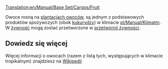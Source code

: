 [[Translation:en/Manual/Base Set/Cargos/Fruit]]

{{pl/Manual/Base Set/Cargos/Ładunek|name=Owoce
|image=en/Manual/Base Set/Cargos/Fruit.png
|produced=[[pl/Manual/Base Set/Industries/Plantacja owoców|Plantacja owoców]]
|accepted=[[pl/Manual/Base Set/Industries/Przetwórnia żywności|Przetwórnia żywności]]
}}

Owoce rosną na [[pl/Manual/Base Set/Industries/Plantacja owoców|plantacjach owoców]], są jednym z podstawowych produktów spożywczych (obok [[pl/Manual/Base Set/Cargos/Kukurydza|kukurydzy]]) w klimacie [[pl/Manual/Klimat]]m. W [[pl/Manual/Base Set/Cargos/Żywność|żywność]] mogą zostać przetworzone w [[pl/Manual/Base Set/Industries/Przetwórnia żywności|przetwórnii żywności]].

==Dowiedz się więcej==

Więcej informacji o owocach (razem z listą tych, występujących w klimacie tropikalnym) znajdziesz na [https://pl.wikipedia.org/wiki/Owoce_jadalne Wikipedii]

{{pl/Manual/Navbox Ładunek}}